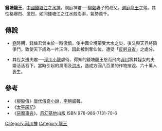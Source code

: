 '''錢塘龍王'''，[[中國|中國]][[錢塘江|錢塘江]]之[[水神|水神]]。洞庭神君──[[柳毅|柳毅]]妻子的叔父。[[洞庭龍王|洞庭龍王]]之弟。其性格爆烈、激烈，如同錢塘江之江水般澎湃，氣勢萬千。

== 傳說 ==
*[[堯|堯]]時期，錢塘君曾由於一時激憤，使中國全境蒙受大水之災，後又與天界將領爭鬥，致使天下成為一片汪洋，因此被剝奪仙位，遭受「[[反躬自省|反躬自省]]」之處分。

*其侄女遭夫君──[[涇川小龍|涇川小龍]]虐待。得知的錢塘龍王怒而飛向[[涇川|涇川]]將其姪女的夫婿活活吞下。當時引起的風雨及[[洪水|洪水]]，造成方圓八百里的作物摧毀、六十萬人喪生。

== 參考 ==
*《[[柳毅傳|柳毅傳]]》[[唐代|唐代]][[傳奇小說|傳奇小說]]，[[李朝威|李朝威]]著。
*《[[太平廣記|太平廣記]]》
*《[[惡魔事典|惡魔事典]]》，[[奇幻基地|奇幻基地]]出版 ISBN 978-986-7131-70-6

[[Category:河川神|Category:河川神]]
[[Category:龍王|Category:龍王]]